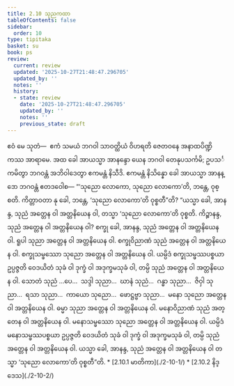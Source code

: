 ```yaml
---
title: 2.10 သုညကထာ
tableOfContents: false
sidebar:
  order: 10
type: tipitaka
basket: su
book: ps
review:
  current: review
  updated: '2025-10-27T21:48:47.296705'
  updated_by: ''
  notes: ''
  history:
  - state: review
    date: '2025-10-27T21:48:47.296705'
    updated_by: ''
    notes: ''
    previous_state: draft
---
```



<ReviewStatus review={frontmatter.review} showDetails={true} />

<HypothesisAnnotation frontmatter={frontmatter} />

<DynamicBreadcrumb />

<Division number="46" book="ps" e="ch" v="26" p="49">

<Paragraph number="1699" book="ps">
ဧဝံ မေ သုတံ—  ဧကံ သမယံ ဘဂဝါ သာဝတ္ထိယံ ဝိဟရတိ ဇေတဝနေ အနာထပိဏ္ဍိကဿ အာရာမေ. အထ ခေါ အာယသ္မာ အာနန္ဒော ယေန ဘဂဝါ တေနုပသင်္ကမိ; ဥပသင်္ကမိတွာ ဘဂဝန္တံ အဘိဝါဒေတွာ ဧကမန္တံ နိသီဒိ. ဧကမန္တံ နိသိန္နော ခေါ အာယသ္မာ အာနန္ဒော ဘဂဝန္တံ ဧတဒဝေါစ—


</Paragraph>

<Paragraph number="1700" book="ps">
“‘သုညော လောကော, သုညော လောကော’တိ, ဘန္တေ, ဝုစ္စတိ. ကိတ္တာဝတာ နု ခေါ, ဘန္တေ, ‘သုညော လောကော’တိ ဝုစ္စတီ”တိ? “ယသ္မာ ခေါ, အာနန္ဒ, သုညံ အတ္တေန ဝါ အတ္တနိယေန ဝါ, တသ္မာ ‘သုညော လောကော’တိ ဝုစ္စတိ. ကိဉ္စာနန္ဒ, သုညံ အတ္တေန ဝါ အတ္တနိယေန ဝါ? စက္ခု ခေါ, အာနန္ဒ, သုညံ အတ္တေန ဝါ အတ္တနိယေန ဝါ. ရူပါ သုညာ အတ္တေန ဝါ အတ္တနိယေန ဝါ. စက္ခုဝိညာဏံ သုညံ အတ္တေန ဝါ အတ္တနိယေန ဝါ. စက္ခုသမ္ဖဿော သုညော အတ္တေန ဝါ အတ္တနိယေန ဝါ. ယမ္ပိဒံ စက္ခုသမ္ဖဿပစ္စယာ ဥပ္ပဇ္ဇတိ ဝေဒယိတံ သုခံ ဝါ ဒုက္ခံ ဝါ အဒုက္ခမသုခံ ဝါ, တမ္ပိ သုညံ အတ္တေန ဝါ အတ္တနိယေန ဝါ.


</Paragraph>

<Paragraph number="1701" book="ps">
သောတံ သုညံ …ပေ…  သဒ္ဒါ သုညာ…  ဃာနံ သုညံ…  ဂန္ဓာ သုညာ…  ဇိဝှါ သုညာ…  ရသာ သုညာ…  ကာယော သုညော…  ဖောဋ္ဌဗ္ဗာ သုညာ…  မနော သုညော အတ္တေန ဝါ အတ္တနိယေန ဝါ. ဓမ္မာ သုညာ အတ္တေန ဝါ အတ္တနိယေန ဝါ. မနောဝိညာဏံ သုညံ အတ္တေန ဝါ အတ္တနိယေန ဝါ. မနောသမ္ဖဿော သုညော အတ္တေန ဝါ အတ္တနိယေန ဝါ. ယမ္ပိဒံ မနောသမ္ဖဿပစ္စယာ ဥပ္ပဇ္ဇတိ ဝေဒယိတံ သုခံ ဝါ ဒုက္ခံ ဝါ အဒုက္ခမသုခံ ဝါ, တမ္ပိ သုညံ အတ္တေန ဝါ အတ္တနိယေန ဝါ. ယသ္မာ ခေါ, အာနန္ဒ, သုညံ အတ္တေန ဝါ အတ္တနိယေန ဝါ တသ္မာ ‘သုညော လောကော’တိ ဝုစ္စတီ”တိ.

</Paragraph>
</Division>

<TableOfContents book="ps" section="2.10">
* [2.10.1 မာတိကာ](./2-10-1/)
* [2.10.2 နိဒ္ဒေသ](./2-10-2/)
</TableOfContents>